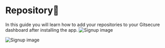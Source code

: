 # Repository📂

In this guide you will learn how to add your repositories to your Gitsecure dashboard after installing the app.
![Signup image](/screenzy-1696316178692.png)

![Signup image](/newme.png)

